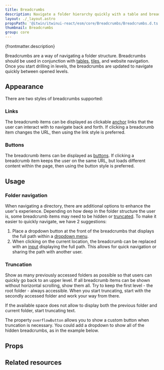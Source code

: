 ```yaml
---
title: Breadcrumbs
description: Navigate a folder hierarchy quickly with a table and breadcrumbs.
layout: ./_layout.astro
propsPath: '@itwin/itwinui-react/esm/core/Breadcrumbs/Breadcrumbs.d.ts'
thumbnail: Breadcrumbs
group: core
---
```



<p>{frontmatter.description}</p>

<LiveExample src='Breadcrumbs.main.tsx' truncate={false}>
  <AllExamples.BreadcrumbsMainExample client:load />
</LiveExample>

Breadcrumbs are a way of navigating a folder structure. Breadcrumbs should be used in conjunction with [tables](table), [tiles](tile), and website navigation. Once you start drilling in levels, the breadcrumbs are updated to navigate quickly between opened levels.

## Appearance

There are two styles of breadcrumbs supported:

### Links

The breadcrumb items can be displayed as clickable [anchor](anchor) links that the user can interact with to navigate back and forth. If clicking a breadcrumb item changes the URL, then using the link style is preferred.

<LiveExample src='Breadcrumbs.link.tsx'>
  <AllExamples.BreadcrumbsLinkExample client:load />
</LiveExample>

### Buttons

The breadcrumb items can be displayed as [buttons](button). If clicking a breadcrumb item keeps the user on the same URL, but loads different content within the page, then using the button style is preferred.

<LiveExample src='Breadcrumbs.button.tsx'>
  <AllExamples.BreadcrumbsButtonExample client:load />
</LiveExample>

## Usage

### Folder navigation

When navigating a directory, there are additional options to enhance the user's experience. Depending on how deep in the folder structure the user is, some breadcrumb items may need to be hidden or [truncated](#truncation). To make it easier to quickly navigate, we have 2 suggestions:

1. Place a dropdown button at the front of the breadcrumbs that displays the full path within a [dropdown menu](dropdownmenu).
2. When clicking on the current location, the breadcrumb can be replaced with an [input](input) displaying the full path. This allows for quick navigation or sharing the path with another user.

<LiveExample src='Breadcrumbs.folder.tsx'>
  <AllExamples.BreadcrumbsFolderExample client:load />
</LiveExample>

### Truncation

Show as many previously accessed folders as possible so that users can quickly go back to an upper level. If all breadcrumb items can be shown without horizontal scrolling, show them all. Try to keep the first level - the root folder - always accessible. When you start truncating, start with the secondly accessed folder and work your way from there.

<LiveExample src='Breadcrumbs.truncation.tsx'>
  <AllExamples.BreadcrumbsTruncationExample client:load />
</LiveExample>

If the available space does not allow to display both the previous folder and current folder, start truncating text.

<LiveExample src='Breadcrumbs.extremeTruncation.tsx'>
  <AllExamples.BreadcrumbsExtremeTruncationExample client:load />
</LiveExample>

The property `overflowButton` allows you to show a custom button when truncation is necessary. You could add a dropdown to show all of the hidden breadcrumbs, as in the example below.

<LiveExample src='Breadcrumbs.customOverflowDropdown.tsx'>
  <AllExamples.BreadcrumbsCustomOverflowDropdownExample client:load />
</LiveExample>

## Props

<PropsTable path={frontmatter.propsPath} />

## Related resources
